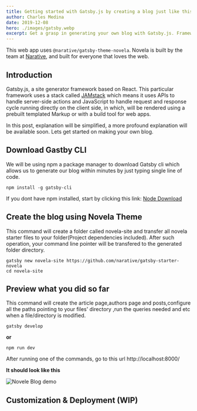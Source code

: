 ```yaml
---
title: Getting started with Gatsby.js by creating a blog just like this
author: Charles Medina
date: 2019-12-08
hero: ./images/gatsby.webp
excerpt: Get a grasp in generating your own blog with Gatsby.js. Framework process and architecture will not be explained indepth in this post.
---
```


This web app uses `@narative/gatsby-theme-novela`. Novela is built by the team at [Narative](https://narative.co), and built for everyone that loves the web.

## Introduction

Gatsby.js, a site generator framework based on React. 
This particular framework uses a stack called [JAMstack](https://jamstack.org/) which means it uses APIs to handle server-side
actions and JavaScript to handle request and response cycle running directly on the client side, in which, will be rendered
using a prebuilt templated Markup or with a build tool for web apps. 

In this post, explanation will be simplified, a more profound explanation will be available soon. 
Lets get started on making your own blog. 

## Download Gastby CLI

We will be using npm a package manager to download Gatsby cli which allows us to generate our blog within minutes by just typing single line of code.  

```
npm install -g gatsby-cli
```
If you dont have npm installed, start by clicking this link:
[Node Download](https://nodejs.org/en/download/)


## Create the blog using Novela Theme

This command will create a folder called novela-site and transfer all novela starter files to your folder(Project dependencies included).
After such operation, your command line pointer will be transfered to the generated folder directory.  
``` 
gatsby new novela-site https://github.com/narative/gatsby-starter-novela
cd novela-site

```

## Preview what you did so far

This command will create the article page,authors page and posts,configure all the paths pointing to your files' directory 
,run the queries needed and etc when a file/directory is modified.

``` 
gatsby develop

```
**or**

```
npm run dev

```

After running one of the commands, go to this url http://localhost:8000/

**It should look like this**


<div className="Image__Medium">
  <img
    src="./images/novela-site-demo.gif"
    title="Novela Blog"
    alt="Novele Blog demo"
  />
</div>

## Customization & Deployment (WIP)